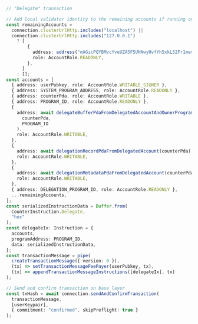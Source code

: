 ```typescript kit
// "Delegate" transaction

// Add local validator identity to the remaining accounts if running on localnet
const remainingAccounts =
  connection.clusterUrlHttp.includes("localhost") ||
  connection.clusterUrlHttp.includes("127.0.0.1")
    ? [
        {
          address: address("mAGicPQYBMvcYveUZA5F5UNNwyHvfYh5xkLS2Fr1mev"),
          role: AccountRole.READONLY,
        },
      ]
    : [];
const accounts = [
  { address: userPubkey, role: AccountRole.WRITABLE_SIGNER },
  { address: SYSTEM_PROGRAM_ADDRESS, role: AccountRole.READONLY },
  { address: counterPda, role: AccountRole.WRITABLE },
  { address: PROGRAM_ID, role: AccountRole.READONLY },
  {
    address: await delegateBufferPdaFromDelegatedAccountAndOwnerProgram(
      counterPda,
      PROGRAM_ID
    ),
    role: AccountRole.WRITABLE,
  },
  {
    address: await delegationRecordPdaFromDelegatedAccount(counterPda),
    role: AccountRole.WRITABLE,
  },
  {
    address: await delegationMetadataPdaFromDelegatedAccount(counterPda),
    role: AccountRole.WRITABLE,
  },
  { address: DELEGATION_PROGRAM_ID, role: AccountRole.READONLY },
  ...remainingAccounts,
];
const serializedInstructionData = Buffer.from(
  CounterInstruction.Delegate,
  "hex"
);
const delegateIx: Instruction = {
  accounts,
  programAddress: PROGRAM_ID,
  data: serializedInstructionData,
};
const transactionMessage = pipe(
  createTransactionMessage({ version: 0 }),
  (tx) => setTransactionMessageFeePayer(userPubkey, tx),
  (tx) => appendTransactionMessageInstructions([delegateIx], tx)
);

// Send and confirm transaction on base layer
const txHash = await connection.sendAndConfirmTransaction(
  transactionMessage,
  [userKeypair],
  { commitment: "confirmed", skipPreflight: true }
);
```
